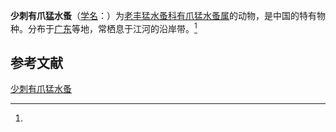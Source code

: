 {{Speciesbox
| name = 少刺有爪猛水蚤
| status = 
| status_system = 
| image = 
| genus = Onychocamptus
| species = vitiospinulosa
| authority = (Shen et Tai, 1963)<ref name='id12532'>{{cite web| url =http://www.bioinfo.cn/db05/BjdwSpecies.php?action=view&id=12532| title =少刺有爪猛水蚤| work =《中国动物物种编目数据库》| publisher =中国科学院微生物研究所| author =中国科学院动物研究所| accessdate =2009-04-28| deadurl =yes| archiveurl =https://web.archive.org/web/20160305050828/http://www.bioinfo.cn/db05/BjdwSpecies.php?action=view&id=12532| archivedate =2016-03-05}}</ref>
}}

'''少刺有爪猛水蚤'''（[[学名|学名]]：{{lang|la|''Onychocamptus vitiospinulosa''}}）为[[老丰猛水蚤科|老丰猛水蚤科]][[有爪猛水蚤属|有爪猛水蚤属]]的动物，是中国的特有物种。分布于[[广东|广东]]等地，常栖息于江河的沿岸带。<ref name='id12532'/>

== 参考文献 ==
{{reflist}}

{{Wikispecies|Onychocamptus vitiospinulosa}}
{{Taxonbar|from=Q13923873}}

[[Category:有爪猛水蚤属|少刺有爪猛水蚤]]


{{节肢动物小作品}}